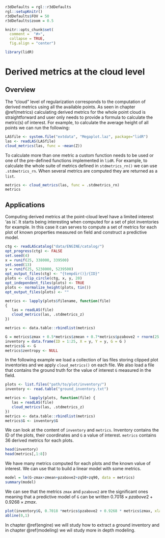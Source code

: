 ```r
r3dDefaults = rgl::r3dDefaults
rgl::setupKnitr()
r3dDefaults$FOV = 50
r3dDefaults$zoom = 0.5

knitr::opts_chunk$set(
  comment =  "#>", 
  collapse = TRUE,
  fig.align = "center")

library(lidR)
```


# Derived metrics at the cloud level {#cba}

## Overview

The "cloud" level of regularization corresponds to the computation of derived metrics using all the available points. As seen in chapter \@ref(metrics) calculating derived metrics for the whole point cloud is straightforward and user only needs to provide a formula to calculate the metric(s) of interest. For example, to calculate the average height of all points we can run the following:

```r
LASfile <- system.file("extdata", "Megaplot.laz", package="lidR")
las <- readLAS(LASfile)
cloud_metrics(las, func = ~mean(Z))
```

To calculate more than one metric a custom function needs to be used or one of the pre-defined functions implemented in `lidR`. For example, to calculate the whole suite of metrics defined in `stdmetrics_rn()` we can use `.stdmetrics_rn`. When several metrics are computed they are returned as a `list`.


```r
metrics <- cloud_metrics(las, func = .stdmetrics_rn)
metrics
```


## Applications

Computing derived  metrics at the point-cloud level have a limited interest 'as is'. It starts being interesting when computed for a set of plot inventories for example. In this case it can serves to compute a set of metrics for each plot of known properties measured on field and construct a predictive model.

```r
ctg <- readLAScatalog("data/ENGINE/catalog/")
opt_progress(ctg) <- FALSE
set.seed(4)
x = runif(25, 338000, 339500)
set.seed(13)
y = runif(25, 5238000, 5239500)
opt_output_files(ctg) <- "{tempdir()}/{ID}"
plots <- clip_circle(ctg, x, y, 20)
opt_independent_files(plots) <- TRUE
plots <- normalize_height(plots, tin())
opt_output_files(plots) <- ""

metrics <- lapply(plots$filename, function(file)
{
   las = readLAS(file)
   cloud_metrics(las, .stdmetrics_z)
})

metrics <- data.table::rbindlist(metrics)

G = metrics$zmax + 0.5*metrics$zmean + 0.7*metrics$pzabove2 + rnorm(25, 0, 4)
inventory = data.frame(ID = 1:25, X = y, Y = y, G = G )
metrics$G <- G
metrics$zentropy <- NULL
```

In the following example we load a collection of las files storing clipped plot inventories and we apply `cloud_metrics()` on each file. We also load a file that contains the ground truth for the value of interest `G` measured in the field.

```r
plots <- list.files("path/to/plot/inventory/")
inventory <- read.table("ground_inventory.txt")

metrics <- lapply(plots, function(file) {
   las = readLAS(file)
   cloud_metrics(las, .stdmetrics_z)
})
metrics <- data.table::rbindlist(metrics)
metrics$G <- inventory$G
```

We can look at the content of `inventory` and `metrics`. Inventory contains the ID of the plots, their coordinates and `G` a value of interest. `metrics` contains 36 derived metrics for each plots.

```r
head(inventory)
head(metrics[,1:8])
```
We have many metrics computed for each plots and the known value of interest. We can use that to build a linear model with some metrics.

```r
model = lm(G~zmax+zmean+pzabove2+zq50+zq90, data = metrics)
summary(model)
```

We can see that the metrics `zmax` and `pzabove2` are the significant ones meaning that a predictive model of `G` can be written $0.7018 \times pzabove2 + 0.9268 \times zmax$.

```r
plot(inventory$G, 0.7018 *metrics$pzabove2 + 0.9268 * metrics$zmax, xlab = "Measured", ylab = "Predicted", xlim = c(0, 100), ylim = c(0,100), asp = 1)
abline(0,1)
```

In chapter \@ref(engine) we will study how to extract a ground inventory and in chapter \@ref(modeling) we wil study more in depth modeling.
